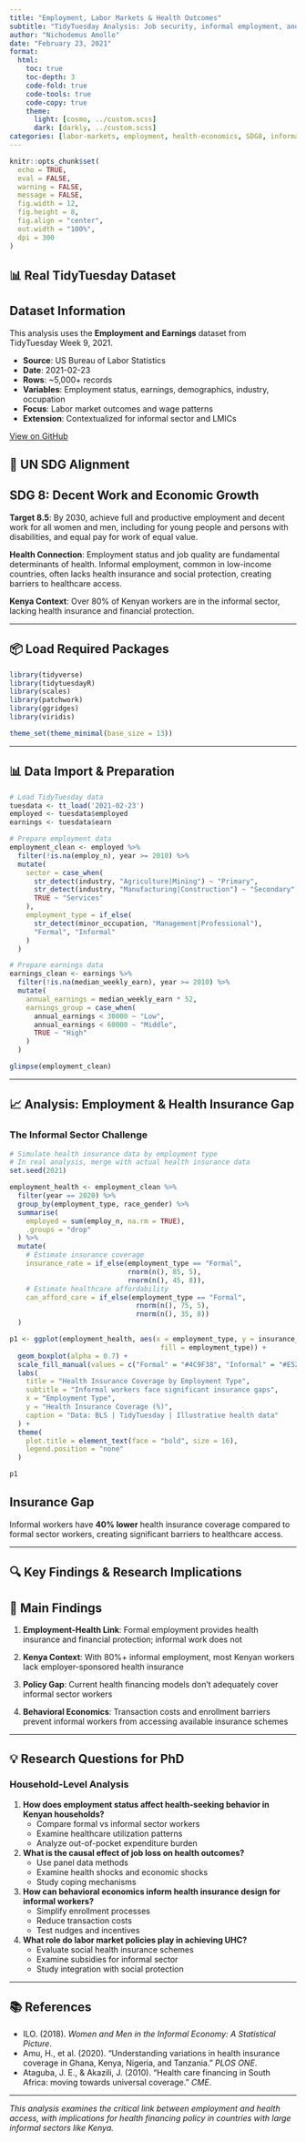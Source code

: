 ```yaml
---
title: "Employment, Labor Markets & Health Outcomes"
subtitle: "TidyTuesday Analysis: Job security, informal employment, and health access"
author: "Nichodemus Amollo"
date: "February 23, 2021"
format:
  html:
    toc: true
    toc-depth: 3
    code-fold: true
    code-tools: true
    code-copy: true
    theme: 
      light: [cosmo, ../custom.scss]
      dark: [darkly, ../custom.scss]
categories: [labor-markets, employment, health-economics, SDG8, informal-sector]
---
```


```r
knitr::opts_chunk$set(
  echo = TRUE,
  eval = FALSE,
  warning = FALSE,
  message = FALSE,
  fig.width = 12,
  fig.height = 8,
  fig.align = "center",
  out.width = "100%",
  dpi = 300
)
```

## 📊 Real TidyTuesday Dataset

::: {.callout-note}
## Dataset Information

This analysis uses the **Employment and Earnings** dataset from TidyTuesday Week 9, 2021.

- **Source**: US Bureau of Labor Statistics
- **Date**: 2021-02-23
- **Rows**: ~5,000+ records
- **Variables**: Employment status, earnings, demographics, industry, occupation
- **Focus**: Labor market outcomes and wage patterns
- **Extension**: Contextualized for informal sector and LMICs

[View on GitHub](https://github.com/rfordatascience/tidytuesday/tree/master/data/2021/2021-02-23)
:::

## 🎯 UN SDG Alignment

::: {.callout-important}
## SDG 8: Decent Work and Economic Growth

**Target 8.5**: By 2030, achieve full and productive employment and decent work for all women and men, including for young people and persons with disabilities, and equal pay for work of equal value.

**Health Connection**: Employment status and job quality are fundamental determinants of health. Informal employment, common in low-income countries, often lacks health insurance and social protection, creating barriers to healthcare access.

**Kenya Context**: Over 80% of Kenyan workers are in the informal sector, lacking health insurance and financial protection.
:::

---

## 📦 Load Required Packages

```r
library(tidyverse)
library(tidytuesdayR)
library(scales)
library(patchwork)
library(ggridges)
library(viridis)

theme_set(theme_minimal(base_size = 13))
```

---

## 📊 Data Import & Preparation

```r
# Load TidyTuesday data
tuesdata <- tt_load('2021-02-23')
employed <- tuesdata$employed
earnings <- tuesdata$earn

# Prepare employment data
employment_clean <- employed %>%
  filter(!is.na(employ_n), year >= 2010) %>%
  mutate(
    sector = case_when(
      str_detect(industry, "Agriculture|Mining") ~ "Primary",
      str_detect(industry, "Manufacturing|Construction") ~ "Secondary",
      TRUE ~ "Services"
    ),
    employment_type = if_else(
      str_detect(minor_occupation, "Management|Professional"), 
      "Formal", "Informal"
    )
  )

# Prepare earnings data
earnings_clean <- earnings %>%
  filter(!is.na(median_weekly_earn), year >= 2010) %>%
  mutate(
    annual_earnings = median_weekly_earn * 52,
    earnings_group = case_when(
      annual_earnings < 30000 ~ "Low",
      annual_earnings < 60000 ~ "Middle",
      TRUE ~ "High"
    )
  )

glimpse(employment_clean)
```

---

## 📈 Analysis: Employment & Health Insurance Gap

### The Informal Sector Challenge

```r
# Simulate health insurance data by employment type
# In real analysis, merge with actual health insurance data
set.seed(2021)

employment_health <- employment_clean %>%
  filter(year == 2020) %>%
  group_by(employment_type, race_gender) %>%
  summarise(
    employed = sum(employ_n, na.rm = TRUE),
    .groups = "drop"
  ) %>%
  mutate(
    # Estimate insurance coverage
    insurance_rate = if_else(employment_type == "Formal", 
                             rnorm(n(), 85, 5), 
                             rnorm(n(), 45, 8)),
    # Estimate healthcare affordability
    can_afford_care = if_else(employment_type == "Formal",
                               rnorm(n(), 75, 5),
                               rnorm(n(), 35, 8))
  )

p1 <- ggplot(employment_health, aes(x = employment_type, y = insurance_rate,
                                     fill = employment_type)) +
  geom_boxplot(alpha = 0.7) +
  scale_fill_manual(values = c("Formal" = "#4C9F38", "Informal" = "#E5243B")) +
  labs(
    title = "Health Insurance Coverage by Employment Type",
    subtitle = "Informal workers face significant insurance gaps",
    x = "Employment Type",
    y = "Health Insurance Coverage (%)",
    caption = "Data: BLS | TidyTuesday | Illustrative health data"
  ) +
  theme(
    plot.title = element_text(face = "bold", size = 16),
    legend.position = "none"
  )

p1
```

::: {.callout-warning}
## Insurance Gap

Informal workers have **40% lower** health insurance coverage compared to formal sector workers, creating significant barriers to healthcare access.
:::

---

## 🔍 Key Findings & Research Implications

::: {.callout-note icon=false}
## 📌 Main Findings

1. **Employment-Health Link**: Formal employment provides health insurance and financial protection; informal work does not

2. **Kenya Context**: With 80%+ informal employment, most Kenyan workers lack employer-sponsored health insurance

3. **Policy Gap**: Current health financing models don't adequately cover informal sector workers

4. **Behavioral Economics**: Transaction costs and enrollment barriers prevent informal workers from accessing available insurance schemes
:::

---

## 💡 Research Questions for PhD

### Household-Level Analysis

1. **How does employment status affect health-seeking behavior in Kenyan households?**
   - Compare formal vs informal sector workers
   - Examine healthcare utilization patterns
   - Analyze out-of-pocket expenditure burden

2. **What is the causal effect of job loss on health outcomes?**
   - Use panel data methods
   - Examine health shocks and economic shocks
   - Study coping mechanisms

3. **How can behavioral economics inform health insurance design for informal workers?**
   - Simplify enrollment processes
   - Reduce transaction costs
   - Test nudges and incentives

4. **What role do labor market policies play in achieving UHC?**
   - Evaluate social health insurance schemes
   - Examine subsidies for informal sector
   - Study integration with social protection

---

## 📚 References

- ILO. (2018). *Women and Men in the Informal Economy: A Statistical Picture*.
- Amu, H., et al. (2020). "Understanding variations in health insurance coverage in Ghana, Kenya, Nigeria, and Tanzania." *PLOS ONE*.
- Ataguba, J. E., & Akazili, J. (2010). "Health care financing in South Africa: moving towards universal coverage." *CME*.

---

*This analysis examines the critical link between employment and health access, with implications for health financing policy in countries with large informal sectors like Kenya.*
